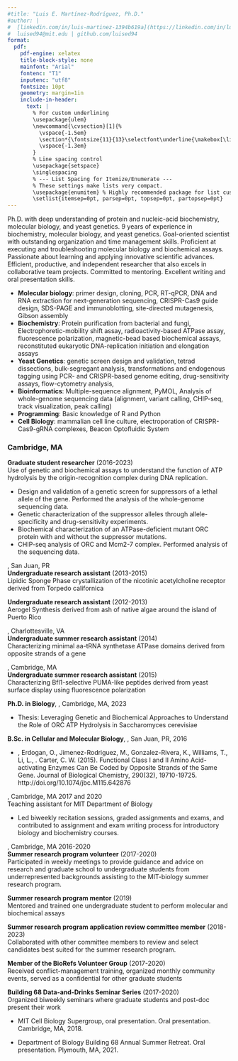 ```yaml
---
#title: "Luis E. Martínez-Rodríguez, Ph.D."
#author: |
#  [linkedin.com/in/luis-martinez-1394b619a](https://linkedin.com/in/luis-martinez-1394b619a)
#  luised94@mit.edu | github.com/luised94
format:
  pdf:
    pdf-engine: xelatex
    title-block-style: none
    mainfont: "Arial"
    fontenc: "T1"
    inputenc: "utf8"
    fontsize: 10pt
    geometry: margin=1in
    include-in-header:
      text: |
        % For custom underlining
        \usepackage{ulem}
        \newcommand{\cvsection}[1]{%
          \vspace{-1.5em}
          \section*{\fontsize{11}{13}\selectfont\underline{\makebox[\linewidth][l]{#1}}}%
          \vspace{-1.3em}
        }
        % Line spacing control
        \usepackage{setspace}
        \singlespacing
        % --- List Spacing for Itemize/Enumerate ---
        % These settings make lists very compact.
        \usepackage{enumitem} % Highly recommended package for list customization
        \setlist{itemsep=0pt, parsep=0pt, topsep=0pt, partopsep=0pt}
---
```

```{=latex}
\begin{center}
  {\large \textbf{Luis E. Martínez-Rodríguez, Ph.D.  }}\\[0.5ex]
  \normalsize
  Curriculum Vitae \\
  \href{https://linkedin.com/in/luis-martinez-1394b619a}{linkedin.com/in/luis-martinez-1394b619a} \\
  luised94@mit.edu \,\textbar\, [github.com/luised94](https://github.com/luised94)
\end{center}
```
\vspace{-0.5em}
\cvsection{Summary}
Ph.D. with deep understanding of protein and nucleic-acid biochemistry, molecular biology, and yeast genetics. 9 years of experience in biochemistry, molecular biology, and yeast genetics. Goal-oriented scientist with outstanding organization and time management skills. Proficient at executing and troubleshooting molecular biology and biochemical assays. Passionate about learning and applying innovative scientific advances. Efficient, productive, and independent researcher that also excels in collaborative team projects. Committed to mentoring. Excellent writing and oral presentation skills.

\cvsection{Core Skills/Competencies}
- **Molecular biology**: primer design, cloning, PCR, RT-qPCR, DNA and RNA extraction for next-generation sequencing, CRISPR-Cas9 guide design, SDS-PAGE and immunoblotting, site-directed mutagenesis, Gibson assembly
- **Biochemistry**: Protein purification from bacterial and fungi, Electrophoretic-mobility shift assay, radioactivity-based ATPase assay, fluorescence polarization, magnetic-bead based biochemical assays, reconstituted eukaryotic DNA-replication initiation and elongation assays
- **Yeast Genetics**: genetic screen design and validation, tetrad dissections, bulk-segregant analysis, transformations and endogenous tagging using PCR- and CRISPR-based genome editing, drug-sensitivity assays, flow-cytometry analysis,
- **Bioinformatics**: Multiple-sequence alignment, PyMOL, Analysis of whole-genome sequencing data (alignment, variant calling, CHIP-seq, track visualization, peak calling)
- **Programming**: Basic knowledge of R and Python
- **Cell Biology**: mammalian cell line culture, electroporation of CRISPR-Cas9-gRNA complexes, Beacon Optofluidic System

\cvsection{Experience}

### \uline{MASSACHUSETTS INSTITUTE OF TECHNOLOGY (MIT)}  Cambridge, MA
\vspace{-1.3em}
**Graduate student researcher** (2016-2023)  
Use of genetic and biochemical assays to understand the function of ATP hydrolysis by the origin-recognition complex during \textit{Saccharomyces cerevisiae} DNA replication.

- Design and validation of a genetic screen for suppressors of a lethal allele of the \textit{ORC4} gene. Performed the analysis of the whole-genome sequencing data.
- Genetic characterization of the suppressor alleles through allele-specificity and drug-sensitivity experiments.
- Biochemical characterization of an ATPase-deficient mutant ORC protein with and without the suppressor mutations.
- CHIP-seq analysis of ORC and Mcm2-7 complex. Performed analysis of the sequencing data.

\cvsection{Additional research experience}

\uline{UNIVERSITY OF PUERTO RICO-RIO PIEDRAS (UPR-RP)}, San Juan, PR  
**Undergraduate research assistant** (2013-2015)  
Lipidic Sponge Phase crystallization of the nicotinic acetylcholine receptor derived from Torpedo californica

**Undergraduate research assistant** (2012-2013)  
Aerogel Synthesis derived from ash of native algae around the island of Puerto Rico

\uline{UNIVERSITY OF NORTH CAROLINA - CHAPEL HILL (UVA)}, Charlottesville, VA  
**Undergraduate summer research assistant** (2014)  
Characterizing minimal aa-tRNA synthetase ATPase domains derived from opposite strands of a gene

\uline{MASSACHUSETTS INSTITUTE OF TECHNOLOGY (MIT)}, Cambridge, MA  
**Undergraduate summer research assistant** (2015)  
Characterizing Bfl1-selective PUMA-like peptides derived from yeast surface display using fluorescence polarization

\cvsection{Education}

**Ph.D. in Biology**, \uline{MASSACHUSETTS INSTITUTE OF TECHNOLOGY (MIT)}, Cambridge, MA, 2023
\vspace{-0.5em}

- Thesis: Leveraging Genetic and Biochemical Approaches to Understand the Role of ORC ATP Hydrolysis in Saccharomyces cerevisiae

**B.Sc. in Cellular and Molecular Biology**, \uline{UNIVERSITY OF PUERTO RICO-RIO PIEDRAS (UPR-RP)}, San Juan, PR, 2016

\cvsection{Publications}
  - \textbf{Martinez-Rodriguez, L.}, Erdogan, O., Jimenez-Rodriguez, M., Gonzalez-Rivera, K., Williams, T., Li, L., . Carter, C. W. (2015). Functional Class I and II Amino Acid-activating Enzymes Can Be Coded by Opposite Strands of the Same Gene. Journal of Biological Chemistry, 290(32), 19710-19725. http://doi.org/10.1074/jbc.M115.642876

\cvsection{Teaching Experience}
\uline{MASSACHUSETTS INSTITUTE OF TECHNOLOGY (MIT)}, Cambridge, MA                              2017 and 2020  
Teaching assistant for MIT Department of Biology

  - Led biweekly recitation sessions, graded assignments and exams, and contributed to assignment and exam writing process for introductory biology and biochemistry courses.

\cvsection{Volunteer Work}
\uline{MASSACHUSETTS INSTITUTE OF TECHNOLOGY (MIT)}, Cambridge, MA                                     2016-2020  
**Summer research program volunteer** (2017-2020)  
Participated in weekly meetings to provide guidance and advice on research and graduate school to undergraduate students from underrepresented backgrounds assisting to the MIT-biology summer research program.

**Summer research program mentor** (2019)  
Mentored and trained one undergraduate student to perform molecular and biochemical assays

**Summer research program application review committee member** (2018-2023)  
Collaborated with other committee members to review and select candidates best suited for the summer research program.

**Member of the BioRefs Volunteer Group** (2017-2020)  
Received conflict-management training, organized monthly community events, served as a confidential for other graduate students

**Building 68 Data-and-Drinks Seminar Series** (2017-2020)  
Organized biweekly seminars where graduate students and post-doc present their work

\cvsection{Selected presentations}

  - MIT Cell Biology Supergroup, oral presentation. Oral presentation. Cambridge, MA, 2018.

  - Department of Biology Building 68 Annual Summer Retreat. Oral presentation. Plymouth, MA, 2021.
